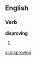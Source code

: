 
==English==

===Verb===
'''disproving'''

# {{present participle of|[[disprove]]}}

[[vi:disproving]]